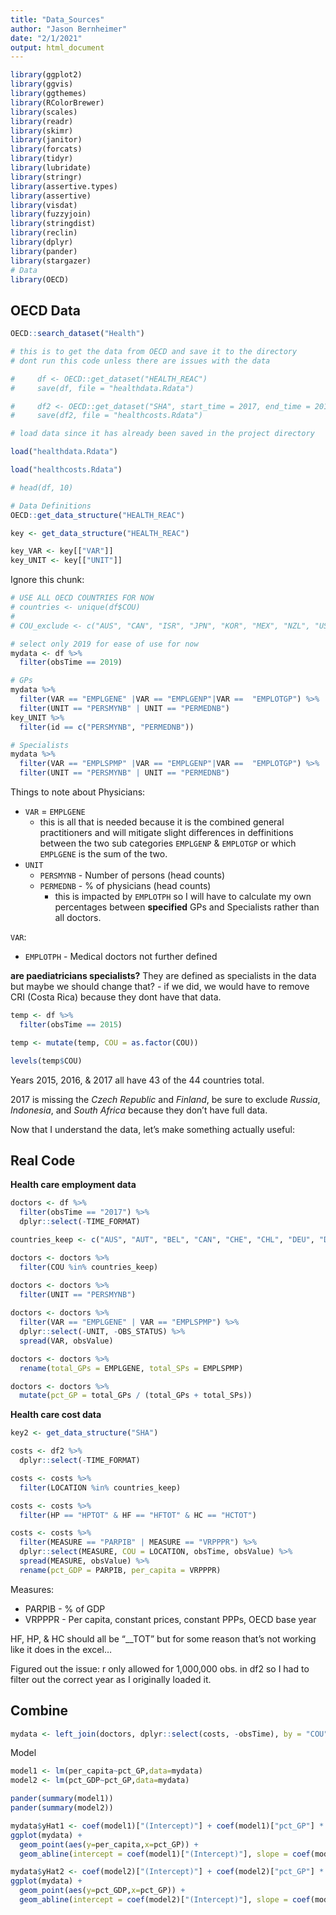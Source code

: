 ```yaml
---
title: "Data_Sources"
author: "Jason Bernheimer"
date: "2/1/2021"
output: html_document
---
```


``` r
library(ggplot2)
library(ggvis)
library(ggthemes)
library(RColorBrewer)
library(scales)
library(readr)
library(skimr)
library(janitor)
library(forcats)
library(tidyr)
library(lubridate)
library(stringr)
library(assertive.types)
library(assertive)
library(visdat)
library(fuzzyjoin)
library(stringdist)
library(reclin)
library(dplyr)
library(pander)
library(stargazer)
# Data
library(OECD)
```

## OECD Data

```r
OECD::search_dataset("Health")
```

```r
# this is to get the data from OECD and save it to the directory
# dont run this code unless there are issues with the data

#     df <- OECD::get_dataset("HEALTH_REAC")
#     save(df, file = "healthdata.Rdata")

#     df2 <- OECD::get_dataset("SHA", start_time = 2017, end_time = 2017)
#     save(df2, file = "healthcosts.Rdata")
```

```r
# load data since it has already been saved in the project directory

load("healthdata.Rdata")

load("healthcosts.Rdata")

# head(df, 10)
```

```r
# Data Definitions
OECD::get_data_structure("HEALTH_REAC")

key <- get_data_structure("HEALTH_REAC")

key_VAR <- key[["VAR"]]
key_UNIT <- key[["UNIT"]]
```


Ignore this chunk:
```r
# USE ALL OECD COUNTRIES FOR NOW
# countries <- unique(df$COU)
# 
# COU_exclude <- c("AUS", "CAN", "ISR", "JPN", "KOR", "MEX", "NZL", "USA", "BRA", "CHL", "CHN", "IND", "IDN", "RUS", "ZAF", "COL", "CRI")
```

```r
# select only 2019 for ease of use for now
mydata <- df %>%
  filter(obsTime == 2019)

# GPs
mydata %>%
  filter(VAR == "EMPLGENE" |VAR == "EMPLGENP"|VAR ==  "EMPLOTGP") %>%
  filter(UNIT == "PERSMYNB" | UNIT == "PERMEDNB")
key_UNIT %>%
  filter(id == c("PERSMYNB", "PERMEDNB"))

# Specialists
mydata %>%
  filter(VAR == "EMPLSPMP" |VAR == "EMPLGENP"|VAR ==  "EMPLOTGP") %>%
  filter(UNIT == "PERSMYNB" | UNIT == "PERMEDNB")

```


Things to note about Physicians: 

* `VAR` = `EMPLGENE`
  + this is all that is needed because it is the combined general practitioners and will mitigate slight differences in deffinitions between the two sub categories `EMPLGENP` & `EMPLOTGP` or which `EMPLGENE` is the sum of the two.
* `UNIT`
  + `PERSMYNB` - Number of persons (head counts)
  + `PERMEDNB` - % of physicians (head counts)
    + this is impacted by `EMPLOTPH` so I will have to calculate my own percentages between **specified** GPs and Specialists rather than all doctors.

`VAR`:

* `EMPLOTPH` - Medical doctors not further defined

**are paediatricians specialists?** They are defined as specialists in the data but maybe we should change that? - if we did, we would have to remove CRI (Costa Rica) because they dont have that data.


```r
temp <- df %>%
  filter(obsTime == 2015) 

temp <- mutate(temp, COU = as.factor(COU))

levels(temp$COU)
```

Years 2015, 2016, & 2017 all have 43 of the 44 countries total. 

2017 is missing the *Czech Republic* and *Finland*, be sure to exclude *Russia*, *Indonesia*, and *South Africa* because they don't have full data.


Now that I understand the data, let's make something actually useful:

## Real Code

**Health care employment data**

```r
doctors <- df %>%
  filter(obsTime == "2017") %>%
  dplyr::select(-TIME_FORMAT)

countries_keep <- c("AUS", "AUT", "BEL", "CAN", "CHE", "CHL", "DEU", "DNK", "ESP", "EST", "FRA", "GBR", "GRC", "HUN", "IRL", "ISL", "ISR", "ITA", "KOR", "LTU", "LUX", "LVA", "MEX", "NLD", "NOR", "NZL", "POL", "PRT", "SVN", "SWE", "TUR", "USA")

doctors <- doctors %>%
  filter(COU %in% countries_keep)
```


```r
doctors <- doctors %>%
  filter(UNIT == "PERSMYNB")
  
doctors <- doctors %>%
  filter(VAR == "EMPLGENE" | VAR == "EMPLSPMP") %>%
  dplyr::select(-UNIT, -OBS_STATUS) %>%
  spread(VAR, obsValue)

doctors <- doctors %>%
  rename(total_GPs = EMPLGENE, total_SPs = EMPLSPMP)

doctors <- doctors %>%
  mutate(pct_GP = total_GPs / (total_GPs + total_SPs))
```


**Health care cost data**

```r
key2 <- get_data_structure("SHA")
```

```r
costs <- df2 %>%
  dplyr::select(-TIME_FORMAT)

costs <- costs %>%
  filter(LOCATION %in% countries_keep)

costs <- costs %>%
  filter(HP == "HPTOT" & HF == "HFTOT" & HC == "HCTOT")

costs <- costs %>%
  filter(MEASURE == "PARPIB" | MEASURE == "VRPPPR") %>%
  dplyr::select(MEASURE, COU = LOCATION, obsTime, obsValue) %>%
  spread(MEASURE, obsValue) %>%
  rename(pct_GDP = PARPIB, per_capita = VRPPPR)
```

Measures:

* PARPIB - % of GDP
* VRPPPR - Per capita, constant prices, constant PPPs, OECD base year

HF, HP, & HC should all be "__TOT" but for some reason that's not working like it does in the excel...

Figured out the issue: r only allowed for 1,000,000 obs. in df2 so I had to filter out the correct year as I originally loaded it.

## Combine

```r
mydata <- left_join(doctors, dplyr::select(costs, -obsTime), by = "COU")
```

Model
```r
model1 <- lm(per_capita~pct_GP,data=mydata)
model2 <- lm(pct_GDP~pct_GP,data=mydata)

pander(summary(model1))
pander(summary(model2))
```
```r
mydata$yHat1 <- coef(model1)["(Intercept)"] + coef(model1)["pct_GP"] * mydata$pct_GP
ggplot(mydata) + 
  geom_point(aes(y=per_capita,x=pct_GP)) +
  geom_abline(intercept = coef(model1)["(Intercept)"], slope = coef(model1)["pct_GP"], col="black")

mydata$yHat2 <- coef(model2)["(Intercept)"] + coef(model2)["pct_GP"] * mydata$pct_GP
ggplot(mydata) + 
  geom_point(aes(y=pct_GDP,x=pct_GP)) +
  geom_abline(intercept = coef(model2)["(Intercept)"], slope = coef(model2)["pct_GP"], col="black")
```



